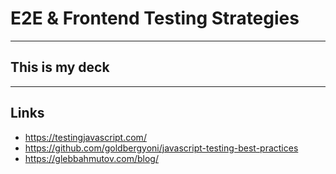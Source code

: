 

# E2E & Frontend Testing Strategies

---

## This is my deck

---

## Links

- https://testingjavascript.com/
- https://github.com/goldbergyoni/javascript-testing-best-practices
- https://glebbahmutov.com/blog/
